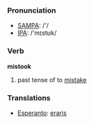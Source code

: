 === Pronunciation ===
*[[w:SAMPA|SAMPA]]: /'/
*[[w:IPA|IPA]]: /'mɪstʊk/

=== Verb ===

'''mistook'''

# past tense of to [[mistake]]

=== Translations ===
*[[Esperanto]]: [[eraris]]
